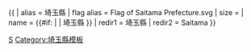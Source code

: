 {{ {{{1<noinclude>|country showdata</noinclude>}}}
| alias = 埼玉縣
| flag alias = Flag of Saitama Prefecture.svg
| size = {{{size|}}}
| name = {{#if: {{{name|}}} | {{{name|}}} | 埼玉縣 }}
<noinclude>
| redir1 = 埼玉縣
| redir2 = Saitama
</noinclude>
}}<noinclude>
[[Category:日本行政區劃資料模板|S]]
[[Category:埼玉縣模板]]
</noinclude>